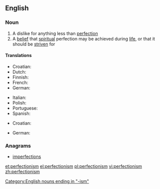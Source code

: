==English==
{{wikipedia}}

===Noun===
{{en-noun|-}}

# A dislike for anything less than [[perfection]]
# A [[belief]] that [[spiritual]] perfection may be achieved during [[life]], or that it should be [[strive]]n for

====Translations====
{{trans-top|a dislike for anything less than perfection}}
* Croatian: {{t-|hr|perfekcionizam|m}}
* Dutch: {{t|nl|perfectionisme|n}}
* Finnish: {{t-|fi|perfektionismi}}
* French: {{t+|fr|perfectionnisme|m}}
* German: {{t-|de|Perfektionismus|m}}
{{trans-mid}}
* Italian: {{t|it|perfezionismo|m}}
* Polish: {{t+|pl|perfekcjonizm|m}}
* Portuguese: {{t|pt|perfeccionismo|m}}
* Spanish: {{t-|es|perfeccionismo|m}}
{{trans-bottom}}

{{trans-top|a belief that spiritual perfection may be achieved during life}}
* Croatian: {{t-|hr|perfekcionizam|m}}
{{trans-mid}}
* German: {{t-|de|Perfektionismus|m}}
{{trans-bottom}}

===Anagrams===
* [[imperfections#English|imperfections]]

[[Category:English nouns ending in "-ism"]]

[[et:perfectionism]]
[[el:perfectionism]]
[[pl:perfectionism]]
[[vi:perfectionism]]
[[zh:perfectionism]]